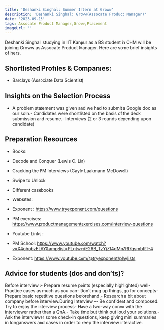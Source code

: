 ```yaml
---
title: 'Deshanki Singhal: Summer Intern at Groww'
description: 'Deshanki Singhal: Groww(Assocate Product Manager)'
date: '2023-09-13'
tags: Assocate Product Manager,Groww,Placement
imageUrl: ''
---
```


Deshanki Singhal, studying in IIT Kanpur as a BS student in CHM will be joining Groww as Assocate Product Manager. Here are some brief insights of hers.

## Shortlisted Profiles & Companies:
- Barclays (Associate Data Scientist)

## Insights on the Selection Process
- A problem statement was given and we had to submit a Google doc as our soln.- Candidates were shortlisted on the basis of the deck submission and resume.- Interviews (2 or 3 rounds depending upon candidate)

##  Preparation Resources
- Books:
 - Decode and Conquer (Lewis C. Lin)
 - Cracking the PM Interviews (Gayle Laakmann McDowell)
 - Swipe to Unlock
 - Different casebooks

- Websites:
 - Exponent : https://www.tryexponent.com/questions
 - PM exercises: https://www.productmanagementexercises.com/interview-questions
- Youtube Links :
 - PM School: https://www.youtube.com/watch?v=X4ohobzELAY&amp;list=PLqtwvdE26B_TzYjZf4dMn7RI7qsmbRT-4
 - Exponent: https://www.youtube.com/@tryexponent/playlists

## Advice for students (dos and don’ts)? 
Before interview :- Prepare resume points (especially highlighted) well- Practice cases as much as you can- Don’t mug up things, go for concepts- Prepare basic repetitive questions beforehand.- Research a bit about company before interview.During Interview –- Be confident and composed. Try to enjoy the interview process- Have a two-way convo with the interviewer rather than a QnA.- Take time but think out loud your solutions.- Ask the interviewer some check-in questions, keep giving mini summaries in longanswers and cases in order to keep the interview interactive.

